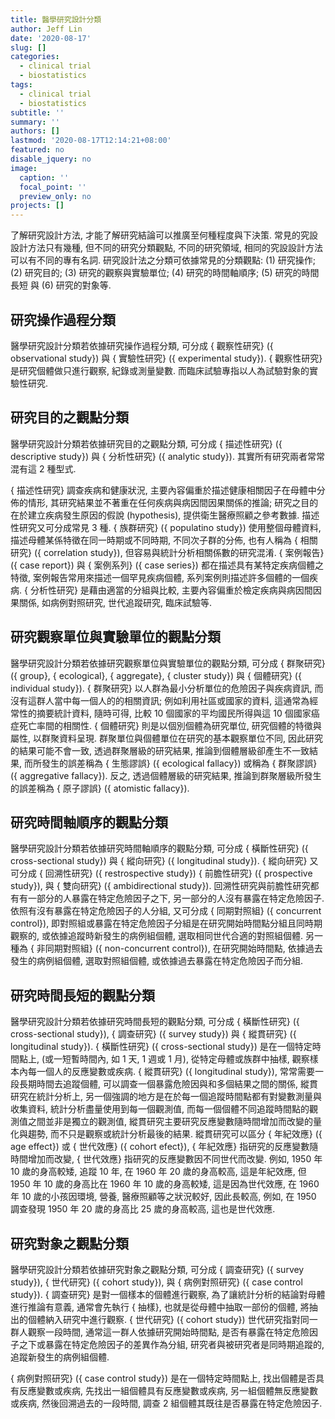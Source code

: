 ```yaml
---
title: 醫學研究設計分類
author: Jeff Lin
date: '2020-08-17'
slug: []
categories:
  - clinical trial
  - biostatistics
tags:
  - clinical trial
  - biostatistics
subtitle: ''
summary: ''
authors: []
lastmod: '2020-08-17T12:14:21+08:00'
featured: no
disable_jquery: no
image:
  caption: ''
  focal_point: ''
  preview_only: no
projects: []
---
```



了解研究設計方法, 才能了解研究結論可以推廣至何種程度與下決策.
常見的究設設計方法只有幾種,
但不同的研究分類觀點,
不同的研究領域, 相同的究設設計方法可以有不同的專有名詞.
研究設計法之分類可依據常見的分類觀點:
(1) 研究操作; (2) 研究目的; (3) 研究的觀察與實驗單位;
(4) 研究的時間軸順序; (5) 研究的時間長短 與 (6) 研究的對象等.

## 研究操作過程分類


醫學研究設計分類若依據研究操作過程分類,
可分成
{ 觀察性研究}
({ observational study})
與
{ 實驗性研究}
({ experimental study}).
{ 觀察性研究}
是研究個體做只進行觀察, 紀錄或測量變數.
而臨床試驗專指以人為試驗對象的實驗性研究.


## 研究目的之觀點分類


醫學研究設計分類若依據研究目的之觀點分類,
可分成
{ 描述性研究}
({ descriptive study})
與
{ 分析性研究}
({ analytic study}).
其實所有研究兩者常常混有這 2 種型式.

{ 描述性研究}
調查疾病和健康狀況,
主要內容偏重於描述健康相關因子在母體中分佈的情形,
其研究結果並不著重在任何疾病與病因間因果關係的推論;
研究之目的在於建立疾病發生原因的假說 (hypothesis),
提供衛生醫療照顧之參考數據.
描述性研究又可分成常見 3 種.
{ 族群研究}
({ populatino study})
使用整個母體資料,
描述母體某係特徵在同一時期或不同時期, 不同次子群的分佈,
也有人稱為
{ 相關研究}
({ correlation study}),
但容易與統計分析相關係數的研究混淆.
{ 案例報告}
({ case report})
與
{ 案例系列}
({ case series})
都在描述具有某特定疾病個體之特徵,
案例報告常用來描述一個罕見疾病個體,
系列案例則描述許多個體的一個疾病.
{ 分析性研究}
是藉由適當的分組與比較, 主要內容偏重於檢定疾病與病因間因果關係,
如病例對照研究, 世代追蹤研究, 臨床試驗等.

## 研究觀察單位與實驗單位的觀點分類

醫學研究設計分類若依據研究觀察單位與實驗單位的觀點分類,
可分成
{ 群聚研究}
({ group},
{ ecological},
{ aggregate},
{ cluster study})
與
{ 個體研究}
({ individual study}).
{ 群聚研究}
以人群為最小分析單位的危險因子與疾病資訊,
而沒有這群人當中每一個人的的相關資訊;
例如利用社區或國家的資料, 這通常為經常性的摘要統計資料, 隨時可得,
比較 10 個國家的平均國民所得與這 10 個國家癌症死亡率間的相關性.
{ 個體研究}
則是以個別個體為研究單位,
研究個體的特徵與屬性,
以群聚資料呈現.
群聚單位與個體單位在研究的基本觀察單位不同, 因此研究的結果可能不會一致,
透過群聚層級的研究結果, 推論到個體層級卻產生不一致結果,
而所發生的誤差稱為
{ 生態謬誤}
({ ecological fallacy})
或稱為
{ 群聚謬誤}
({ aggregative  fallacy}).
反之, 透過個體層級的研究結果, 推論到群聚層級所發生的誤差稱為
{ 原子謬誤}
({ atomistic fallacy}).


## 研究時間軸順序的觀點分類

醫學研究設計分類若依據研究時間軸順序的觀點分類,
可分成
{ 橫斷性研究}
({ cross-sectional study})
與
{ 縱向研究}
({ longitudinal study}).
{ 縱向研究}
又可分成
{ 回溯性研究}
({ restrospective study})
{ 前膽性研究}
({ prospective study}),
與
{ 雙向研究}
({ ambidirectional study}).
回溯性研究與前膽性研究都有有一部分的人暴露在特定危險因子之下,
另一部分的人沒有暴露在特定危險因子.
依照有沒有暴露在特定危險因子的人分組,
又可分成
{ 同期對照組}
({ concurrent control}),
即對照組或暴露在特定危險因子分組是在研究開始時間點分組且同時期觀察的,
或依據追蹤時新發生的病例組個體,
選取相同世代合適的對照組個體.
另一種為
{ 非同期對照組}
({ non-concurrent control}),
在研究開始時間點, 依據過去發生的病例組個體,
選取對照組個體,
或依據過去暴露在特定危險因子而分組.


## 研究時間長短的觀點分類

醫學研究設計分類若依據研究時間長短的觀點分類,
可分成
{ 橫斷性研究}
({ cross-sectional study}),
{ 調查研究}
({ survey study})
與
{ 縱貫研究}
({ longitudinal study}).
{ 橫斷性研究}
({ cross-sectional study})
是在一個特定時間點上,
(或一短暫時間內, 如 1 天, 1 週或 1 月),
從特定母體或族群中抽樣,
觀察樣本內每一個人的反應變數或疾病.
{ 縱貫研究}
({ longitudinal study}),
常常需要一段長期時間去追蹤個體,
可以調查一個暴露危險因與和多個結果之間的關係,
縱貫研究在統計分析上,
另一個強調的地方是在於每一個追蹤時間點都有對變數測量與收集資料,
統計分析盡量使用到每一個觀測值,
而每一個個體不同追蹤時間點的觀測值之間並非是獨立的觀測值,
縱貫研究主要研究反應變數隨時間增加而改變的量化與趨勢,
而不只是觀察或統計分析最後的結果.
縱貫研究可以區分
{ 年紀效應}
({ age effect})
或
{ 世代效應}
({ cohort efect}),
{ 年紀效應}
指研究的反應變數隨時間增加而改變,
{ 世代效應}
指研究的反應變數因不同世代而改變.
例如, 1950 年 10 歲的身高較矮, 追蹤 10 年,
在 1960 年 20 歲的身高較高, 這是年紀效應,
但 1950 年 10 歲的身高比在 1960 年 10 歲的身高較矮,
這是因為世代效應,
在 1960 年 10 歲的小孩因環境,
營養, 醫療照顧等之狀況較好, 因此長較高,
例如, 在 1950 調查發現 1950 年 20 歲的身高比 25 歲的身高較高,
這也是世代效應.


## 研究對象之觀點分類

醫學研究設計分類若依據研究對象之觀點分類,
可分成
{ 調查研究}
({ survey study}),
{ 世代研究}
({ cohort study}),
與
{ 病例對照研究}
({ case control study}).
{ 調查研究}
是對一個樣本的個體進行觀察,
為了讓統計分析的結論對母體進行推論有意義,
通常會先執行
{ 抽樣},
也就是從母體中抽取一部份的個體,
將抽出的個體納入研究中進行觀察.
{ 世代研究}
({ cohort study})
世代研究指對同一群人觀察一段時間,
通常這一群人依據研究開始時間點,
是否有暴露在特定危險因子之下或暴露在特定危險因子的差異作為分組,
研究者與被研究者是同時期追蹤的,
追蹤新發生的病例組個體.


{ 病例對照研究}
({ case control study})
是在一個特定時間點上, 找出個體是否具有反應變數或疾病,
先找出一組個體具有反應變數或疾病, 另一組個體無反應變數或疾病,
然後回溯過去的一段時間, 調查 2 組個體其既往是否暴露在特定危險因子.

